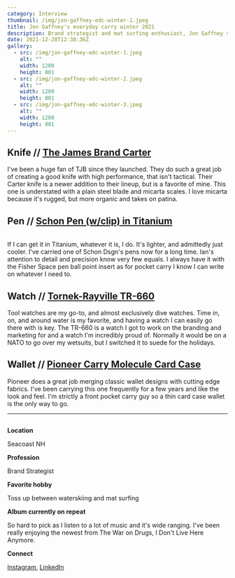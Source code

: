 ```yaml
---
category: Interview
thumbnail: /img/jon-gaffney-edc-winter-1.jpeg
title: Jon Gaffney's everyday carry winter 2021
description: Brand strategist and mat surfing enthusiast, Jon Gaffney shares his current winter EDC setup.
date: 2021-12-28T12:38:36Z
gallery:
  - src: /img/jon-gaffney-edc-winter-1.jpeg
    alt: ""
    width: 1200
    height: 801
  - src: /img/jon-gaffney-edc-winter-2.jpeg
    alt: ""
    width: 1200
    height: 801
  - src: /img/jon-gaffney-edc-winter-3.jpeg
    alt: ""
    width: 1200
    height: 801
---
```


## Knife // [The James Brand Carter](https://shop.thejamesbrand.com/products/the-carter)

I've been a huge fan of TJB since they launched. They do such a great job of creating a good knife with high performance, that isn't tactical. Their Carter knife is a newer addition to their lineup, but is a favorite of mine. This one is understated with a plain steel blade and micarta scales. I love micarta because it's rugged, but more organic and takes on patina.

## Pen // [Schon Pen (w/clip) in Titanium](https://www.schondsgn.com/collections/ballpoint-pens/products/original-classic-machined-pen)

<Image
  src="/img/jon-gaffney-edc-winter-5.jpeg"
  alt=""
  width="1/3"
  float="right"
/>

If I can get it in Titanium, whatever it is, I do. It's lighter, and admittedly just cooler. I've carried one of Schon Dsgn's pens now for a long time. Ian's attention to detail and precision know very few equals. I always have it with the Fisher Space pen ball point insert as for pocket carry I know I can write on whatever I need to.

## Watch // [Tornek-Rayville TR-660](https://tornek-rayville.us/collections/frontpage/products/tr-660-pre-order)

Tool watches are my go-to, and almost exclusively dive watches. Time in, on, and around water is my favorite, and having a watch I can easily go there with is key. The TR-660 is a watch I got to work on the branding and marketing for and a watch I'm incredibly proud of. Normally it would be on a NATO to go over my wetsuits, but I switched it to suede for the holidays.

## Wallet // [Pioneer Carry Molecule Card Case](https://pioneercarry.com/collections/wallets/products/molecule-cardholder)

Pioneer does a great job merging classic wallet designs with cutting edge fabrics. I've been carrying this one frequently for a few years and like the look and feel. I'm strictly a front pocket carry guy so a thin card case wallet is the only way to go.

---

<Image src="/img/jon-gaffney.jpeg" alt="" width="1/3" float="right" />

**Location**

Seacoast NH

**Profession**

Brand Strategist

**Favorite hobby**

Toss up between waterskiing and mat surfing

**Album currently on repeat**

So hard to pick as I listen to a lot of music and it's wide ranging. I've been really enjoying the newest from The War on Drugs, I Don't Live Here Anymore.

**Connect**

[Instagram](https://www.instagram.com/jongaffney), [LinkedIn](https://www.linkedin.com/in/jongaffney)
